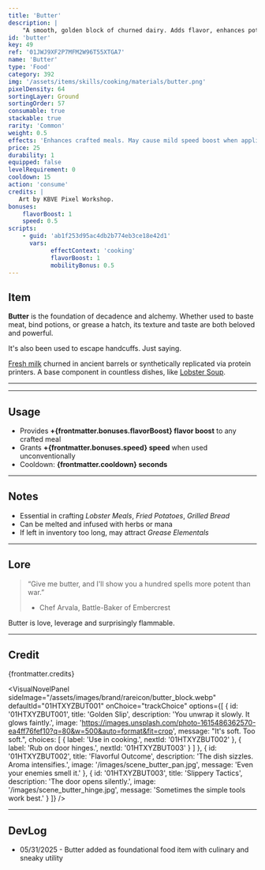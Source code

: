 ```yaml
---
title: 'Butter'
description: |
    "A smooth, golden block of churned dairy. Adds flavor, enhances potions, and is surprisingly useful in rituals requiring softness or slip."
id: 'butter'
key: 49
ref: '01JWJ9XF2P7MFM2W96T55XTGA7'
name: 'Butter'
type: 'Food'
category: 392
img: '/assets/items/skills/cooking/materials/butter.png'
pixelDensity: 64
sortingLayer: Ground
sortingOrder: 57
consumable: true
stackable: true
rarity: 'Common'
weight: 0.5
effects: 'Enhances crafted meals. May cause mild speed boost when applied oddly.'
price: 25
durability: 1
equipped: false
levelRequirement: 0
cooldown: 15
action: 'consume'
credits: |
   Art by KBVE Pixel Workshop.
bonuses:
    flavorBoost: 1
    speed: 0.5
scripts:
    - guid: 'ab1f253d95ac4db2b774eb3ce18e42d1'
      vars:
            effectContext: 'cooking'
            flavorBoost: 1
            mobilityBonus: 0.5
---
```



## Item

**Butter** is the foundation of decadence and alchemy. 
Whether used to baste meat, bind potions, or grease a hatch, its texture and taste are both beloved and powerful.

It's also been used to escape handcuffs. Just saying.

[Fresh milk](/itemdb/fresh-milk/) churned in ancient barrels or synthetically replicated via protein printers.
A base component in countless dishes, like [Lobster Soup](/itemdb/lobster-soup/).

---

<ItemDBPanel data={frontmatter} />

---

## Usage

- Provides **+{frontmatter.bonuses.flavorBoost} flavor boost** to any crafted meal  
- Grants **+{frontmatter.bonuses.speed} speed** when used unconventionally  
- Cooldown: **{frontmatter.cooldown} seconds**

---

## Notes

- Essential in crafting *Lobster Meals*, *Fried Potatoes*, *Grilled Bread*  
- Can be melted and infused with herbs or mana  
- If left in inventory too long, may attract *Grease Elementals*

---

## Lore

> “Give me butter, and I'll show you a hundred spells more potent than war.”  
> - Chef Arvala, Battle-Baker of Embercrest

Butter is love, leverage and surprisingly flammable.

---

## Credit

{frontmatter.credits}

<VisualNovelPanel
  sideImage="/assets/images/brand/rareicon/butter_block.webp"
  defaultId="01HTXYZBUT001"
  onChoice="trackChoice"
  options={[
    {
      id: '01HTXYZBUT001',
      title: 'Golden Slip',
      description: 'You unwrap it slowly. It glows faintly.',
      image: 'https://images.unsplash.com/photo-1615486362570-ea4ff76fef10?q=80&w=500&auto=format&fit=crop',
      message: "It's soft. Too soft.",
      choices: [
        { label: 'Use in cooking.', nextId: '01HTXYZBUT002' },
        { label: 'Rub on door hinges.', nextId: '01HTXYZBUT003' }
      ]
    },
    {
      id: '01HTXYZBUT002',
      title: 'Flavorful Outcome',
      description: 'The dish sizzles. Aroma intensifies.',
      image: '/images/scene_butter_pan.jpg',
      message: 'Even your enemies smell it.'
    },
    {
      id: '01HTXYZBUT003',
      title: 'Slippery Tactics',
      description: 'The door opens silently.',
      image: '/images/scene_butter_hinge.jpg',
      message: 'Sometimes the simple tools work best.'
    }
  ]}
/>

---

## DevLog

- 05/31/2025 - Butter added as foundational food item with culinary and sneaky utility
